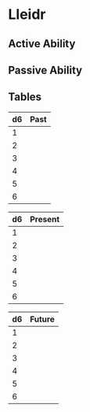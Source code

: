 # Lleidr

## Active Ability

## Passive Ability

## Tables

|d6| Past|
|-----|-----|
|1| |
|2| |
|3| |
|4| |
|5| |
|6| |

|d6| Present|
|-----|-----|
|1| |
|2| |
|3| |
|4| |
|5| |
|6| |

|d6| Future|
|-----|-----|
|1| |
|2| |
|3| |
|4| |
|5| |
|6| |
